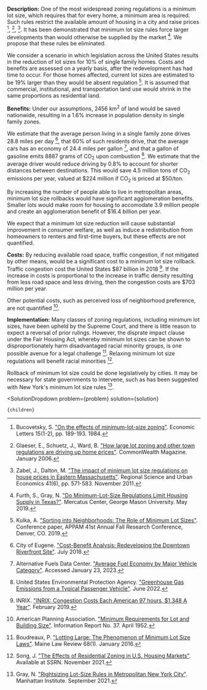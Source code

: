 

<b>Description:</b> One of the most widespread zoning regulations is a minimum lot size, which requires that for every home, a minimum area is required. Such rules restrict the available amount of housing in a city and raise prices [^"8"], [^"17"], [^"36"]. It has been demonstrated that minimum lot size rules force larger developments than would otherwise be supplied by the market [^"6"]. We propose that these rules be eliminated.

We consider a scenario in which legislation across the United States results in the reduction of lot sizes for 10% of single family homes. Costs and benefits are assessed on a yearly basis, after the redevelopment has had time to occur. For those homes affected, current lot sizes are estimated to be 19% larger than they would be absent regulation [^"2"]. It is assumed that commercial, institutional, and transportation land use would shrink in the same proportions as residential land.

<b>Benefits:</b> Under our assumptions, 2456 km<sup>2</sup> of land would be saved nationwide, resulting in a 1.6% increase in population density in single family zones.

We estimate that the average person living in a single family zone drives 28.8 miles per day [^"9"], that 60% of such residents drive, that the average cars has an economy of 24.4 miles per gallon [^"7"], and that a gallon of gasoline emits 8887 grams of CO<sub>2</sub> upon combustion [^"10"]. We estimate that the average driver would reduce driving by 0.8% to account for shorter distances between destinations. This would save 4.5 million tons of CO<sub>2</sub> emissions per year, valued at $224 million if CO<sub>2</sub> is priced at $50/ton.

By increasing the number of people able to live in metropolitan areas, minimum lot size rollbacks would have significant agglomeration benefits. Smaller lots would make room for housing to accomodate 3.9 million people and create an agglomeration benefit of $16.4 billion per year.

We expect that a minimum lot size reduction will cause substantial improvement in consumer welfare, as well as induce a redistribution from homeowners to renters and first-time buyers, but these effects are not quantified.

<b>Costs:</b> By reducing available road space, traffic congestion, if not mitigated by other means, would be a significant cost to a minimum lot size rollback. Traffic congestion cost the United States $87 billion in 2018 [^"4"]. If the increase in costs is proportional to the increase in traffic density resulting from less road space and less driving, then the congestion costs are $703 million per year.

Other potential costs, such as perceived loss of neighborhood preference, are not quantified [^"5"].

<b>Implementation:</b> Many classes of zoning regulations, including minimum lot sizes, have been upheld by the Supreme Court, and there is little reason to expect a reversal of prior rulings. However, the disprate impact clause under the Fair Housing Act, whereby minimum lot sizes can be shown to disproportionately harm disadvantaged racial minority groups, is one possible avenue for a legal challenge [^"3"]. Relaxing minimum lot size regulations will benefit racial minorities [^"30"].

Rollback of minimum lot size could be done legislatively by cities. It may be necessary for state governments to intervene, such as has been suggested with New York's minimum lot size rules [^"1"].

[^"1"]: Gray, N. ["Rightsizing Lot-Size Rules in Metropolitan New York City"](https://www.manhattan-institute.org/gray-rightsizing-lot-size-rules-new-york-city). Manhattan Institute. September 2021.

[^"2"]: Kulka, A. ["Sorting into Neighborhoods: The Role of Minimum Lot Sizes"](https://drive.google.com/file/d/1Wr8T687wz-jVVMEVWoZCQXB53pxCM5hK/view). Conference paper, APPAM 41st Annual Fall Research Conference, Denver, CO. 2019.

[^"3"]: Boudreaux, P. ["Lotting Large: The Phenomenon of Minimum Lot Size Laws"](https://digitalcommons.mainelaw.maine.edu/cgi/viewcontent.cgi?article=1017&context=mlr). Maine Law Review 68(1). January 2016.

[^"4"]: INRIX. ["INRIX: Congestion Costs Each American 97 hours, $1,348 A Year"](https://inrix.com/press-releases/scorecard-2018-us/). February 2019.

[^"5"]: American Planning Association. ["Minimum Requirements for Lot and Building Size"](https://www.planning.org/pas/reports/report37.htm). Information Report No. 37. April 1952.

[^"6"]: Furth, S., Gray, N. ["Do Minimum-Lot-Size Regulations Limit Housing Supply in Texas?"](https://www.mercatus.org/students/research/research-papers/do-minimum-lot-size-regulations-limit-housing-supply-texas). Mercatus Center, George Mason University. May 2019.

[^"7"]: Alternative Fuels Data Center. ["Average Fuel Economy by Major Vehicle Category"](https://afdc.energy.gov/data/10310). Accessed January 23, 2023.

[^"8"]: Bucovetsky, S. ["On the effects of minimum-lot-size zoning"](https://www.sciencedirect.com/science/article/abs/pii/016517658490065X). Economic Letters 15(1-2), pp. 189-193. 1984.

[^"9"]: City of Eugene. ["Cost-Benefit Analysis: Redeveloping the Downtown Riverfront Site"](https://eugene-or.gov/DocumentCenter/View/41336/Downtown-Riverfront-Cost-Benefit-Analysis-July-3-2018-?bidId=). July 2018.

[^"10"]: United States Environmental Protection Agency. ["Greenhouse Gas Emissions from a Typical Passenger Vehicle"](https://www.epa.gov/greenvehicles/greenhouse-gas-emissions-typical-passenger-vehicle). June 2022.

[^"17"]: Glaeser, E., Schuetz, J., Ward, B. ["How large lot zoning and other town regulations are driving up home prices"](https://commonwealthmagazine.org/uncategorized/how-large-lot-zoning-and-other-town-regulations-are-driving-up-home-prices/). CommonWealth Magazine. January 2006.

[^"30"]: Song, J. ["The Effects of Residential Zoning in U.S. Housing Markets"](https://papers.ssrn.com/sol3/papers.cfm?abstract_id=3996483). Available at SSRN. November 2021.

[^"36"]: Zabel, J., Dalton, M. ["The impact of minimum lot size regulations on house prices in Eastern Massachusetts"](https://www.sciencedirect.com/science/article/pii/S016604621100072X). Regional Science and Urban Economics 41(6), pp. 571-583. November 2011.

  <SolutionDropdown 
    problem={problem} 
    solution={solution}
  >
    {children}
  </SolutionDropdown>